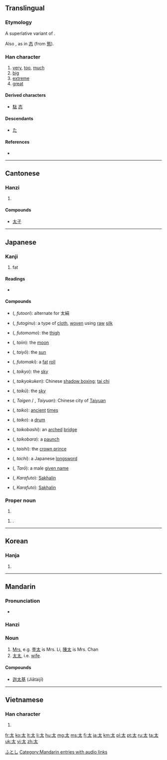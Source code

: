 {{also|大|犬}}
==Translingual==

===Etymology===
A superlative variant of {{term|大||big|sc=Hani}}.

Also {{Han simp|能}}, as in [[态]] (from [[態]]).

===Han character===
{{Han char|rn=37|rad=大|as=01|sn=4|four=4003<sub>0</sub>|canj=大戈 (KI)}}

# [[very]], [[too]], [[much]]
# [[big]]
# [[extreme]]
# [[great]]

====Derived characters====
* [[駄]] [[态]]

====Descendants====
* [[た]]

====References====
* {{Han ref|kx=0248.100|dkj=05834|dj=0505.010|hdz=10524.010|uh=592A|ud=22826|bh=A4D3|bd=42195}}

----

==Cantonese==

===Hanzi===
{{yue-hanzi|jyut=[[taai3]]|y=[[taai3]]}}

# {{defn|lang=yue|sort=大01}}

====Compounds====
* [[太子]]

----

==Japanese==

===Kanji===
{{ja-kanji|grade=2|rs=大01}}

# fat

====Readings====
* {{ja-readings|on=[[た]] (ta), [[たい]] (tai)|kun=[[太い]] ([[ふとい|ふと-い]], futo-i), [[太む]] ([[ふとむ|ふと-む]], futo-mu), [[太やか]] ([[ふとやか|ふと-やか]], futo-yaka), [[太る]] ([[ふとる|ふと-る]], futo-ru)|nanori=[[おお]] (ō), [[たか]] (taka), [[ひろ]] (hiro), [[ふとし]] (futoshi)}}

====Compounds====
{{der-top|Compounds}}
* {{l|ja|太織}} ({{l|ja|ふとおり}}, ''futoori''): alternate for 太絹
* {{l|ja|太絹}} ({{l|ja|ふとぎぬ}}, ''futoginu''): a type of [[cloth]], [[woven]] using [[raw]] [[silk]]
* {{l|ja|太股}} ({{l|ja|ふともも}}, ''futomomo''): the [[thigh]]
* {{l|ja|太陰}} ({{l|ja|たいいん}}, ''taiin''): the [[moon]]
* {{l|ja|太陽}} ({{l|ja|たいよう}}, ''taiyō''): the [[sun]]
* {{l|ja|太巻}} ({{l|ja|ふとまき}}, ''futomaki''): a [[fat]] [[roll]]
* {{l|ja|太虚}} ({{l|ja|たいきょ}}, ''taikyo''): the [[sky]]
* {{l|ja|太極拳}} ({{l|ja|太極拳}}, ''taikyokuken''): Chinese [[shadow boxing]]; [[tai chi]]
* {{l|ja|太空}} ({{l|ja|たいくう}}, ''taikū''): the [[sky]]
* {{l|ja|太原}} ({{l|ja|たいげん}}, ''Taigen'' / {{l|ja|たいゆあん}}, ''Taiyuan''): Chinese city of [[Taiyuan]]
{{der-mid}}
* {{l|ja|太古}} ({{l|ja|たいこ}}, ''taiko''): [[ancient]] [[times]]
* {{l|ja|太鼓}} ({{l|ja|たいこ}}, ''taiko''): a [[drum]]
* {{l|ja|太鼓橋}} ({{l|ja|たいこばし}}, ''taikobashi''): an [[arched]] [[bridge]]
* {{l|ja|太鼓腹}} ({{l|ja|たいこばら}}, ''taikobara''): a [[paunch]]
* {{l|ja|太子}} ({{l|ja|たいし}}, ''taishi''): the [[crown prince]]
* {{l|ja|太刀}} ({{l|ja|たち}}, ''tachi''): a Japanese [[longsword]]
* {{l|ja|太郎}} ({{l|ja|たろう}}, ''Tarō''): a male [[given name]]
* {{l|ja|樺太}} ({{l|ja|からふと}}, ''Karafuto''): [[Sakhalin]]
* {{l|ja|唐太}} ({{l|ja|からふと}}, ''Karafuto''): [[Sakhalin]]
{{bottom}}


===Proper noun===
{{ja-pos|k|proper|hira=おお|rom=Ō}}

# {{surname|lang=ja}}

{{ja-pos|k|proper|hira=ふとし|rom=Futoshi}}

# {{given name|male|lang=ja}}.

[[Category:Japanese male given names|ふとし]]

----

==Korean==

===Hanja===
{{ko-hanja|hangeul=태|eumhun=클|rv=tae|mr=t'ae}}

# {{defn|lang=ko|sort=大01}}

----

==Mandarin==

===Pronunciation===
* {{audio|zh-tài.ogg|audio}}

===Hanzi===
{{cmn-hanzi|pin=[[tài]] ([[tai4]])|wg=[[t'ai4|t'ai<sup>4</sup>]]}}

===Noun===
{{cmn-noun|ts|pin=tài|pint=tai4|rs=大01}}

# [[Mrs]], e.g. [[李]][[太]] is Mrs. Li, [[陳]][[太]] is Mrs. Chan
# [[太太]], i.e. [[wife]].

====Compounds====
* [[迦太基]] (Jiātàijī)

[[Category:Mandarin entries with audio links]]

----

==Vietnamese==

===Han character===
{{vi-hantu|[[thái]]|rs=大01}}

# {{defn|lang=vi|sort=大01}}

[[fr:太]]
[[ko:太]]
[[lt:太]]
[[li:太]]
[[hu:太]]
[[mg:太]]
[[ms:太]]
[[fj:太]]
[[ja:太]]
[[km:太]]
[[pl:太]]
[[pt:太]]
[[ru:太]]
[[ta:太]]
[[uk:太]]
[[vi:太]]
[[zh:太]]